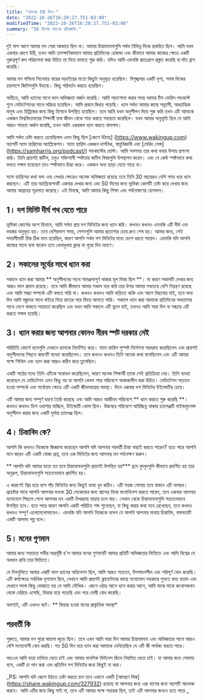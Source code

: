 ```yaml
---
title: "ধ্যানের 50 দিন।"
date: "2022-10-26T16:20:27.751-03:00"
modifiedTime: "2022-10-26T16:20:27.751-03:00"
summary: "50 দিনের ধ্যানের প্রতিচ্ছবি।"
---
```


দুই মাস আগে আমার মন সেরা আকারে ছিল না। আমার চিন্তাভাবনাগুলি সর্বদা বিভিন্ন দিকে প্রবাহিত ছিল। আমি যখন একবার জেগে উঠি, তখন আমি তাত্ক্ষণিকভাবে আমার প্রতিদিনের এজেন্ডা এবং কীভাবে আমার কাজের ক্ষেত্রে একটি গুরুত্বপূর্ণ কল পরিচালনা করা উচিত তা নিয়ে ভাবতে শুরু করি। যদিও আমি এমনকি প্রাতঃরাশ প্রস্তুত করেছি বা দাঁত ব্রাশ করেছি।

আমার মন পশ্চিমা সিনেমায় বারের লড়াইয়ের মতো কিছুটা অনুভূত হয়েছিল। বিশৃঙ্খলার একটি দৃশ্য, সমস্ত দিকের চারপাশে জিনিসগুলি উড়ছে। কিছু পরিবর্তন করতে হয়েছিল।

অতীতে, আমি ধ্যানের সাথে ভাল অভিজ্ঞতা অর্জন করেছি। আমি পড়াশোনা করার সময় আমার টিম ফেরিস পডকাস্ট শুনে মেডিটেশনের সাথে পরিচয় হয়েছিল। আমি প্রথমে দ্বিধায় পড়েছি। ধ্যান সর্বদা আমার কাছে সন্ন্যাসী, আধ্যাত্মিক মানুষ এবং হিপ্পিজের জন্য কিছু হিসাবে উপস্থিত হয়েছিল। তবে আমি যখন অনুশীলন দিয়ে শুরু করি তখন এটি আমাকে একজন বিশ্ববিদ্যালয়ের শিক্ষার্থী ব্যস্ত জীবন থেকে শান্ত করতে সহায়তা করেছিল। যখন আমার অনুভূতি ছিল যে আমি আরও শান্ততা অর্জন করেছি, তখন আমি একরকম ধ্যান করতে থামলাম।

আমি সর্বদা চেষ্টা করতে চেয়েছিলাম এমন কিছু ছিল [জেগে উঠছে] (https://www.wakingup.com) অ্যাপটি স্যাম হ্যারিসের অ্যাপ্লিকেশন। স্যাম হ্যারিস একজন দার্শনিক, স্নায়ুবিজ্ঞানী এবং [মেকিং সেন্স] (https://samharris.org/podcast/) পডকাস্টের হোস্ট। আমি সবসময় তার কথা বলার উপায় প্রশংসা করি। তিনি প্রায়শই জটিল, তবুও শক্তিশালী স্পষ্টতায় জটিল বিষয়গুলি উপস্থাপন করেন। এবং যে কেউ স্পষ্টভাবে কথা বলতে সক্ষম হয়েছেন তাও স্পষ্টভাবে চিন্তা করে। একজন অন্য ছাড়া যেতে পারে না।

স্যাম হ্যারিসের কথা বলা এবং লেখার ক্ষেত্রেও অনেক অভিজ্ঞতা রয়েছে তবে তিনি 30 বছরেরও বেশি সময় ধরে ধ্যান করছেন। এটি তার অ্যাপ্লিকেশনটি একবার দেখার জন্য এবং 50 দিনের জন্য ভূমিকা কোর্সটি চেষ্টা করে দেখার জন্য আমার আগ্রহের সূত্রপাত করেছে। এই নিবন্ধে, আমি আমার কিছু শিক্ষা এবং পর্যবেক্ষণের যোগফল।

## 1। দশ মিনিট দীর্ঘ পথ যেতে পারে

ভূমিকা কোর্সের অংশ হিসাবে, আমি সর্বদা প্রায় দশ মিনিটের জন্য ধ্যান করি। কখনও কখনও এমনকি এটি দীর্ঘ এবং ভয়ঙ্কর অনুভূত হয়। তবে বেশিরভাগ সময়, সেশনগুলি আমার প্রত্যাশার চেয়ে দ্রুত শেষ হয়।
আমার জন্য, সেই সময়সীমাটি ঠিক ঠিক মনে হয়েছিল, কারণ আপনি সর্বদা দশ মিনিটের মধ্যে চেপে ধরতে পারেন। এমনকি যদি আপনি কাজের সাথে ব্যস্ত থাকেন তবে খেলাধুলায় ক্লান্ত বা পুরো দিন ভ্রমণে।
## 2। সকালের সূর্যের সাথে ধ্যান করা

সকালে ধ্যান করা আমার ** অনুশীলনের সাথে সামঞ্জস্যপূর্ণ থাকার মূল বিষয় ছিল **। না কারণ সকালটি দেখার জন্য আরও ভাল প্রভাব রয়েছে। তবে আমি কীভাবে আমার সকাল ব্যয় করি তার উপর আমার সবচেয়ে বেশি নিয়ন্ত্রণ রয়েছে এবং আমি সন্ধ্যা সম্পর্কে এটি বলতে পারি না। কখনও কখনও আমি বাড়িতে থাকি এবং আগে বিছানায় যাই, তবে অন্য দিন আমি বন্ধুদের সাথে বাইরে গিয়ে রাতের পরে ফিরে আসতে পারি। সকালে ধ্যান করা আমাকে প্রতিদিনের অভ্যাসের সাথে লেগে থাকতে সহায়তা করেছিল এবং যখন আমি সকালে এটি ভুলে যাই, তখনও আমি সারা দিন বা সন্ধ্যায় এটি করতে সক্ষম হয়েছি।

## 3। ধ্যান করার জন্য আপনার কোনও নীরব স্পট দরকার নেই

পরিচিতি কোর্সে ধ্যানগুলি যেখানে ধ্যানকে নির্দেশিত করে। স্যাম হ্যারিস সুস্পষ্ট নির্দেশনা সরবরাহ করেছিলেন এবং প্রায়শই অনুশীলনের পিছনে কারণটি ব্যাখ্যা করেছিলেন। তবে কখনও কখনও তিনি অনেক কথা বলেছিলেন এবং এটি আমার পক্ষে শিথিল এবং ধ্যান করা আরও কঠিন করে তুলেছিল।

একটি পাঠের মধ্যে তিনি এটিকে সম্বোধন করেছিলেন, কারণ অনেক শিক্ষার্থী তাকে সেই প্রতিক্রিয়া দেয়। তিনি ব্যাখ্যা করেছেন যে মেডিটেশন এমন কিছু নয় যা আপনি কেবল শান্ত পরিবেশে থাকাকালীন করা উচিত। মেডিটেশন সচেতন হওয়া সম্পর্কে এবং সর্বোত্তম ক্ষেত্রে এটি একটি জীবনযাত্রার অবস্থা। দিনে একবার দশ মিনিটের উইন্ডোটির চেয়ে।

এটি আমার জন্য সম্পূর্ণ ধারণা তৈরি করেছে এবং আমি আরও আজীবন পরিবেশে ** ধ্যান করতে শুরু করেছি **। কখনও কখনও ডিশ ওয়াশার যাচ্ছিল, উইন্ডোটি খোলা ছিল। উচ্চস্বরে পরিবেশে অবিচ্ছিন্ন থাকার চ্যালেঞ্জটি মাইন্ডফুলেন্স অনুশীলন করার জন্য একটি দুর্দান্ত চ্যালেঞ্জ ছিল।

## 4। চিন্তাবিদ কে?

আপনি কি কখনও নিজেকে জিজ্ঞাসা করেছেন আপনি যদি আপনার পরবর্তী চিন্তা বাছাই করতে পারেন? হতে পারে আপনি মনে করেন এটি একটি বোকা প্রশ্ন, তবে এক মিনিটের জন্য আপনার মন পর্যবেক্ষণ করুন।

** আপনি যদি আমার মতো হন তবে চিন্তাভাবনাগুলি প্রায়শই উপস্থিত হয়*** হ্রদে বুদবুদগুলি কীভাবে প্রদর্শিত হয় তার অনুরূপ, চিন্তাভাবনাগুলি সচেতনভাবে প্রদর্শিত হয়।

এ কারণেই স্থির হয়ে বসে পাঁচ মিনিটের জন্য কিছুই ভাবা খুব কঠিন। এটি সহজ শোনায় তবে বাস্তবে এটি অসম্ভব। প্রচেষ্টার সাথে আপনি আপনার মনকে 30 সেকেন্ডের জন্য শ্বাসের দিকে মনোনিবেশ করতে পারেন, তবে একবার আপনার মনোযোগ পিছলে গেলে আপনার মন একটি নিখরচায় যাত্রায় চলে যায়।
সেখান থেকে চিন্তাভাবনাগুলি সচেতনভাবে উপস্থিত হবে। হতে পারে কারণ আপনি একটি পরিচিত শব্দ শুনেছেন, বা কিছু করার কথা মনে রেখেছেন, তবে কখনও কখনও সম্পূর্ণ এলোমেলোভাবেও। এমনকি যদি আপনি নিজেকে বলেন যে আপনি আপনার মাথায় চিন্তাবিদ, বাস্তবতাটি একটি আলাদা গল্প বলে।

## 5। মনের গুণমান

আমার জন্য সবচেয়ে গভীর অন্তর্দৃষ্টি হ'ল আমার মনের গুণমানটি আমার প্রতিটি অভিজ্ঞতার ভিত্তিতে এবং আমি বিশ্বের যে অবদান রাখি তার ভিত্তিতে।

যে দিনগুলিতে আমার একটি ভাল ধ্যানের অধিবেশন ছিল, আমি আরও সচেতন, উত্পাদনশীল এবং পরিপূর্ণ বোধ করেছি। এটি কর্মক্ষেত্রে সর্বাধিক দৃশ্যমান ছিল, যেখানে আমি প্রায়শই ক্লায়েন্টদের কাছে মনোযোগ সহকারে শুনতে বাধ্য হতাম এবং যেখানে সমস্ত কিছু বোঝাতে হয় যে আমি মৌখিক। জেগে ওঠার আগে ধ্যান করার আগে, আমি মাঝে মাঝে কথোপকথন থেকে বেরিয়ে এসেছি, বিভ্রান্ত হয়ে পড়েছি এবং পরে দোষী বোধ করেছি।

অবশ্যই, এটি এখনও ঘটে। ** বিভ্রান্ত হওয়া মনের প্রাকৃতিক অবস্থা*

## পরবর্তী কি

শুরুতে, আমার মন পুরো জায়গা জুড়ে ছিল। তবে এখন আমি সারা দিন আমার চিন্তাভাবনা এবং অভিজ্ঞতার সাথে আরও বেশি মনোযোগী বোধ করছি। গত 50 দিন ধরে ধ্যান করা আমাকে দেখিয়েছিল যে এটি কী পার্থক্য করতে পারে।

অতএব আমি যাত্রা চালিয়ে যেতে চাই এবং আমার মানসিক ফিটনেস জিমে নিয়মিত যেতে চাই। যা আমার জন্য সোফায় বসে, একটি চা পান করা এবং প্রতিদিন দশ মিনিটের জন্য কিছুই না করা।

_PS: আপনি যদি জেগে উঠতে চেষ্টা করতে চান তবে এখানে একটি [আমন্ত্রণ লিঙ্ক] (https://share.wakingup.com/327932) রয়েছে যা আপনার জন্য এক মাসের জন্য অ্যাপটি আনলক করবে। আমি এটির জন্য কিছু পাই না, তবে এটি আমার পক্ষে সহায়ক ছিল, তাই এটি আপনার জন্যও হতে পারে _